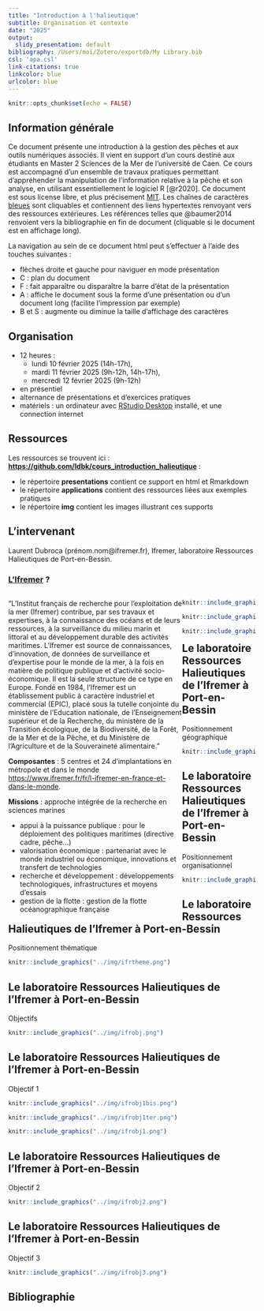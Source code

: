 ```yaml
---
title: "Introduction à l'halieutique"
subtitle: Organisation et contexte
date: "2025"
output:
  slidy_presentation: default
bibliography: /Users/moi/Zotero/exportdb/My Library.bib
csl: 'apa.csl'
link-citations: true
linkcolor: blue
urlcolor: blue
---
```


```r
knitr::opts_chunk$set(echo = FALSE)
```

## Information générale

Ce document présente une introduction à la gestion des pêches et aux outils numériques associés. 
Il vient en support d’un cours destiné aux étudiants en Master 2 Sciences de la Mer de l'université de Caen.
Ce cours est accompagné d'un ensemble de travaux pratiques permettant d’appréhender la manipulation de l'information relative à la pêche et son analyse, en utilisant essentiellement le logiciel R [@r2020].
Ce document est sous license libre, et plus précisement [MIT](https://fr.wikipedia.org/wiki/Licence_MIT).
Les chaînes de caractères [bleues](https://fr.wikipedia.org/wiki/Bleu) sont cliquables et contiennent des liens hypertextes renvoyant vers des ressources extérieures.
Les références telles que @baumer2014 renvoient vers la bibliographie en fin de document (cliquable si le document est en affichage long).

La navigation au sein de ce document html peut s'effectuer à l'aide des touches suivantes :

- flèches droite et gauche pour naviguer en mode présentation
- C : plan du document
- F : fait apparaître ou disparaître la barre d'état de la présentation
- A : affiche le document sous la forme d'une présentation ou d'un document long (facilite l'impression par exemple)
- B et S : augmente ou diminue la taille d'affichage des caractères

## Organisation

- 12 heures : 
  - lundi 10 février 2025 (14h-17h), 
  - mardi 11 février 2025 (9h-12h, 14h-17h),
  - mercredi 12 février 2025 (9h-12h)
- en présentiel
- alternance de présentations et d'exercices pratiques
- matériels : un ordinateur avec [RStudio Desktop](https://rstudio.com/products/rstudio/download/) installé, et une connection internet  

## Ressources 

Les ressources se trouvent ici : **<https://github.com/ldbk/cours_introduction_halieutique>** :

- le répertoire **presentations** contient ce support en html et Rmarkdown
- le répertoire **applications** contient des ressources liées aux exemples pratiques
- le répertoire **img** contient les images illustrant ces supports

## L'intervenant

Laurent Dubroca (prénom.nom@ifremer.fr), Ifremer, laboratoire Ressources Halieutiques de Port-en-Bessin. 

### [L'Ifremer](https://wwz.ifremer.fr/) ?

<div class='left' style='float:left;width:70%' text-align='justify'>
"L'Institut français de recherche pour l’exploitation de la mer (Ifremer) contribue, par ses travaux et expertises,
à la connaissance des océans et de leurs ressources, à la surveillance du milieu marin et littoral et au
développement durable des activités maritimes. L’Ifremer est source de connaissances, d’innovation, de
données de surveillance et d’expertise pour le monde de la mer, à la fois en matière de politique publique et
d’activité socio-économique. Il est la seule structure de ce type en Europe.
Fondé en 1984, l'Ifremer est un établissement public à caractère industriel et commercial (EPIC), placé sous
la tutelle conjointe du ministère de l'Education nationale, de l'Enseignement supérieur et de la Recherche, du ministère de la Transition écologique, de la Biodiversité, de la Forêt, de la Mer et de la Pêche, et du Ministère de l'Agriculture et de la Souveraineté alimentaire."

**Composantes** : 5 centres et 24 d'implantations en métropole et dans le monde <https://www.ifremer.fr/fr/l-ifremer-en-france-et-dans-le-monde>.

**Missions** : approche intégrée de la recherche en sciences marines

- appui à la puissance publique : pour le déploiement des politiques maritimes (directive cadre, pêche...)
- valorisation économique : partenariat avec le monde industriel ou économique, innovations et transfert de technologies
- recherche et développement : développements technologiques, infrastructures et moyens d'essais
- gestion de la flotte : gestion de la flotte océanographique française
</div>

<div class='right' style='float:right;width:30%'>
```r
knitr::include_graphics("../img/ifr.png")
```

```r
knitr::include_graphics("../img/ifrmap.png")
```

```r
knitr::include_graphics("../img/thalassa.jpg")
```
</div>

## Le laboratoire Ressources Halieutiques de l'Ifremer à Port-en-Bessin

Positionnement géographique

```r
knitr::include_graphics("../img/mapifr2.png")
```

## Le laboratoire Ressources Halieutiques de l'Ifremer à Port-en-Bessin

Positionnement organisationnel


```r
knitr::include_graphics("../img/ifrorga.png")
```

## Le laboratoire Ressources Halieutiques de l'Ifremer à Port-en-Bessin

Positionnement thématique

```r
knitr::include_graphics("../img/ifrtheme.png")
```

## Le laboratoire Ressources Halieutiques de l'Ifremer à Port-en-Bessin

Objectifs

```r
knitr::include_graphics("../img/ifrobj.png")
```

## Le laboratoire Ressources Halieutiques de l'Ifremer à Port-en-Bessin

Objectif 1

```r
knitr::include_graphics("../img/ifrobj1bis.png")
```

```r
knitr::include_graphics("../img/ifrobj1ter.png")
```

```r
knitr::include_graphics("../img/ifrobj1.png")
```


## Le laboratoire Ressources Halieutiques de l'Ifremer à Port-en-Bessin

Objectif 2

```r
knitr::include_graphics("../img/ifrobj2.png")
```

## Le laboratoire Ressources Halieutiques de l'Ifremer à Port-en-Bessin

Objectif 3

```r
knitr::include_graphics("../img/ifrobj3.png")
```

## Bibliographie
